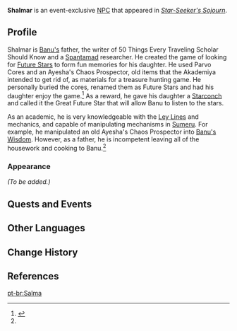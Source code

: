 {{Character Infobox
|type             = Event NPC
|image            = NPC Shalmar.png
|region           = Sumeru
|location         = Sumeru
|child            = Banu
|affiliation      = Spantamad
}}
'''Shalmar''' is an event-exclusive [[NPC]] that appeared in ''[[Star-Seeker's Sojourn]]''.
<!--
==Location==
{{subst:#tag:gallery|
NPC Location {{subst:PAGENAME}}.png{{subst:!}}{{subst:PAGENAME}}'s location
NPC Location {{subst:PAGENAME}} Context.png{{subst:!}}Additional context
|captionalign=center
}}
-->
==Profile==
<!--Detailed story/lore information goes here.-->
Shalmar is [[Banu|Banu's]] father, the writer of  50 Things Every Traveling Scholar Should Know and a [[Spantamad]] researcher. He created the game of looking for [[Future Star]]s to form fun memories for his daughter.  He used Parvo Cores and an Ayesha's Chaos Prospector, old items that the Akademiya intended to get rid of, as materials for a treasure hunting game. He personally buried the cores, renamed them as Future Stars and had his daughter enjoy the  game.<ref name=":0">{{Ref/NPC|Banu}}</ref> As a reward, he gave his daughter a [[Starconch]] and called it the Great Future Star that will allow Banu to listen to the stars.

As an academic, he is very knowledgeable with the [[Ley Line]]s and mechanics, and capable of manipulating mechanisms in [[Sumeru]]. For example, he manipulated an old Ayesha's Chaos Prospector into [[Banu's Wisdom]]. However, as a father, he is incompetent leaving all of the housework and cooking to Banu.<ref name=":0" />

===Appearance===
<!--Keep appearance section short and concise. Limit to 2 paragraphs with 3-4 sentences each.-->
''(To be added.)''

==Quests and Events==
{{Quests and Events}}
<!--
==Trivia==
* -->
==Other Languages==
{{Other Languages
|default_hidden = 1
|en      = Shalmar
|zhs     = 沙尔玛
|zhs_rm  = Shā'ěrmǎ
|zht     = 沙爾瑪
|zht_rm  = Shā'ěrmǎ
|ja      = シャルマ
|ja_rm   = Sharuma
|ko      = 살마
|es      = Shalma
|fr      = Shalma
|ru      = Шарма
|th      = Salma
|vi      = Salma
|de      = Salma
|id      = Salma
|pt      = Salma
|it      = Shalmar
|tr      = Shalmar
}}

==Change History==
{{Change History|3.1}}

==References==
{{Reflist}}

[[pt-br:Salma]]